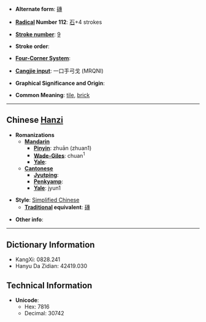 * '''Alternate form''': [[磚]]

* '''[[Wiktionary:Chinese radical index| Radical]] Number 112''': [[Wiktionary:Chinese radical index 石|石]]+4 strokes

* '''[[Wiktionary:Chinese total strokes index|Stroke number]]''': [[Wiktionary:Chinese total strokes index 9|9]]

* '''Stroke order''': 

* '''[[Wiktionary:Chinese four corner index|Four-Corner System]]''': 

* '''[[Wiktionary:Chinese Cangjie index|Cangjie input]]''': 一口手弓戈 (MRQNI)

* '''Graphical Significance and Origin''': 

* '''Common Meaning''': [[tile]], [[brick]]

----

== Chinese [[Hanzi]] ==

* '''Romanizations'''
** '''[[Mandarin]]'''
*** '''[[Pinyin]]''': zhuān (zhuan1)
*** '''[[Wade-Giles]]''': chuan<sup>1</sup>
*** '''[[Yale]]''': 
** '''[[Cantonese]]'''
*** '''[[Jyutping]]''':
*** '''[[Penkyamp]]''': 
*** '''[[Yale]]''': jyun1

* '''Style''': [[Simplified Chinese]] 
** '''[[Traditional Chinese|Traditional]] equivalent''': [[磚]]

* '''Other info''': 

----

== Dictionary Information ==

* KangXi: 0828.241
* Hanyu Da Zidian: 42419.030

== Technical Information ==

* '''Unicode''':
** Hex: 7816
** Decimal: 30742
